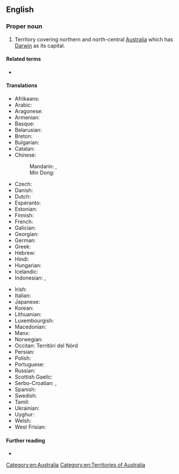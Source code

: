 ==English==

===Proper noun===
{{en-proper noun|head=[[northern|Northern]] [[territory|Territory]]}}

# Territory covering northern and north-central [[Australia]] which has [[Darwin]] as its capital.

====Related terms====
* {{l|en|North Queensland}}

====Translations====
{{trans-top|Territory in northern Australia}}
* Afrikaans: {{t|af|Noordelike Gebied}}
* Arabic: {{t|ar|مُقَاطَعَة شَمَالِيَّة|f|tr=muqāṭaʿa šamāliyya}}
* Aragonese: {{t|an|Territorio d'o Norte}}
* Armenian: {{t|hy|Հյուսիսային տարածք}}
* Basque: {{t|eu|Ipar Lurraldea}}
* Belarusian: {{t|be|Паўночная тэрыторыя}}
* Breton: {{t|br|Tiriad an Norzh}}
* Bulgarian: {{t|bg|Северна територия}}
* Catalan: {{t|ca|Territori del Nord}}
* Chinese:
*: Mandarin: {{t+|cmn|北領地|sc=Hani}}, {{t+|cmn|北领地|tr=Běi Lǐngdì|sc=Hani}}
*: Min Dong: {{t|cdo|Báe̤k Liāng-tū}}
* Czech: {{t|cs|Severní teritorium|n}}
* Danish: {{t|da|Northern Territory}}
* Dutch: {{t+|nl|Noordelijk Territorium}}
* Esperanto: {{t|eo|Norda Teritorio}}
* Estonian: {{t|et|Põhjaterritoorium}}
* Finnish: {{t|fi|Pohjoisterritorio}}
* French: {{t|fr|Territoire-du-Nord|m}}
* Galician: {{t|gl|Territorio do Norte}}
* Georgian: {{t|ka|ჩრდილოეთი ტერიტორია}}
* German: {{t|de|Northern Territory|n}}
* Greek: {{t|el|Βόρεια Επικράτεια|n}}
* Hebrew: {{t|he|הטריטוריה הצפונית}}
* Hindi: {{t|hi|नॉर्थर्न टेरिटरी}}
* Hungarian: {{t|hu|Északi terület}}
* Icelandic: {{t|is|Norðursvæðið}}
* Indonesian: {{t|id|Teritorial Utara}}, {{t|id|Wilayah Utara}}
{{trans-mid}}
* Irish: {{t|ga|Críoch an Tuaiscirt}}
* Italian: {{t|it|Territorio del Nord}}
* Japanese: {{t|ja|ノーザンテリトリー|tr=Nōzan-Teritorī}}
* Korean: {{t|ko|노던 준주}}
* Lithuanian: {{t|lt|Šiaurinė Teritorija}}
* Luxembourgish: {{t|lb|Nërdlechen Territoire}}
* Macedonian: {{t|mk|Северна Територија|f|tr=Séverna Teritórija}}
* Manx: {{t|gv|Thalloo yn Twoaie}}
* Norwegian: {{t|no|Nordterritoriet}}
* Occitan: Territòri del Nòrd
* Persian: {{t|fa|قلمرو شمالی}}
* Polish: {{t|pl|Terytorium Północne}}
* Portuguese: {{t|pt|Território do Norte|m}}
* Russian: {{t|ru|Се́верная террито́рия|f}}
* Scottish Gaelic: {{t|gd|Roinn-a-Tuath}}
* Serbo-Croatian: {{t|sh|Sjeverni teritorij}}, {{t|sh|Sjeverna teritorija}}
* Spanish: {{t|es|Territorio del Norte|m}}
* Swedish: {{t+|sv|Northern Territory}}
* Tamil: {{t|ta|வட ஆஸ்திரேலியா}}
* Ukrainian: {{t|uk|Північна територія|f|tr=Pivníčna terytórija}}
* Uyghur: {{t|ug|شىمالىي تېررىتورىيە}}
* Welsh: {{t|cy|Tiriogaeth y Gogledd}}
* West Frisian: {{t|fy|Noardlik Territoarium}}
{{trans-bottom}}

====Further reading====
* {{pedialite}}

[[Category:en:Australia]]
[[Category:en:Territories of Australia]]